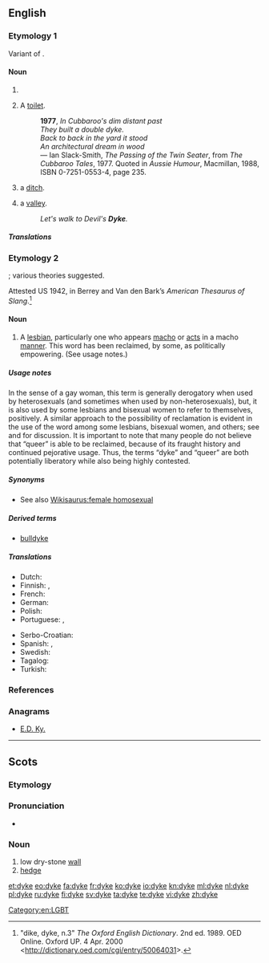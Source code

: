 {{also|dike}}
==English==

{{wikipedia}}

===Etymology 1===
Variant of {{term|dike}}.

====Noun====
{{en-noun}}

# {{alternative spelling of|dike}}
# {{context|Australia|slang|lang=en}} A [[toilet]].
#: '''1977''', ''In Cubbaroo's dim distant past <br> They built a double dyke. <br> Back to back in the yard it stood <br> An architectural dream in wood'' <br> &mdash; Ian Slack-Smith, ''The Passing of the Twin Seater'', from ''The Cubbaroo Tales'', 1977.  Quoted in ''Aussie Humour'', Macmillan, 1988, ISBN 0-7251-0553-4, page 235.
# {{context|British|lang=en}} a [[ditch]].
# {{context|Sussex|lang=en}} a [[valley]].
#: ''Let's walk to Devil's '''Dyke'''.''

=====Translations=====
{{trans-see|variant spelling of dike|dike}}

===Etymology 2===
{{wikipedia|Dyke (slang)}}
{{unk.}}; various theories suggested.

Attested US 1942, in Berrey and Van den Bark’s ''American Thesaurus of Slang''.<ref>"dike, dyke, n.3" ''The Oxford English Dictionary''. 2nd ed. 1989. OED Online. Oxford UP. 4 Apr. 2000 <http://dictionary.oed.com/cgi/entry/50064031>.</ref>

====Noun====
{{en-noun}}

# {{context|slang|pejorative|lang=en}} A [[lesbian]], particularly one who appears [[macho]] or [[act]]s in a macho [[manner]]. This word has been reclaimed, by some, as politically empowering. (See usage notes.)

=====Usage notes=====
In the sense of a gay woman, this term is generally derogatory when used by heterosexuals (and sometimes when used by non-heterosexuals), but, it is also used by some lesbians and bisexual women to refer to themselves, positively.  A similar approach to the possibility of reclamation is evident in the use of the word {{term|queer}} among some lesbians, bisexual women, and others; see {{w|reclaimed word}} and {{w|reappropriation}} for discussion.  It is important to note that many people do not believe that “queer” is able to be reclaimed, because of its fraught history and continued pejorative usage.  Thus, the terms “dyke” and “queer” are both potentially liberatory while also being highly contested.

=====Synonyms=====
* See also [[Wikisaurus:female homosexual]]

=====Derived terms=====
* [[bulldyke]]

=====Translations=====
{{trans-top|lesbian}}
* Dutch: {{t+|nl|pot|f}}
* Finnish: {{t+|fi|lesbo}}, {{t+|fi|lepakko}}
* French: {{t+|fr|gouine|f}}
* German: {{t+|de|Lesbe|f}}
* Polish: {{t-|pl|lesba|f}}
* Portuguese: {{t+|pt|sapatão|m}}, {{t+|pt|fufa|f}}
{{trans-mid}}
* Serbo-Croatian: {{t+|sh|lezbijka|f}}
* Spanish: {{t+|es|tortillera|f}}, {{t+|es|bollo|f}}
* Swedish: {{t+|sv|flata|c}}
* Tagalog: {{t-|tl|tibo}}
* Turkish: {{t+|tr|sevici}}
{{trans-bottom}}

===References===
<references/>

===Anagrams===
* [[E.D. Ky.#English|E.D. Ky.]]

[[Category:en:LGBT]]

----

==Scots==

===Etymology===
{{etyl|ang|sco}} {{term|dic|dīc|lang=ang}}

===Pronunciation===
* {{IPA|/dəik/|lang=sco}}

===Noun===
{{sco-noun}}

# low dry-stone [[wall]]
# [[hedge]]

[[et:dyke]]
[[eo:dyke]]
[[fa:dyke]]
[[fr:dyke]]
[[ko:dyke]]
[[io:dyke]]
[[kn:dyke]]
[[ml:dyke]]
[[nl:dyke]]
[[pl:dyke]]
[[ru:dyke]]
[[fi:dyke]]
[[sv:dyke]]
[[ta:dyke]]
[[te:dyke]]
[[vi:dyke]]
[[zh:dyke]]